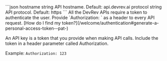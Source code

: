 <CodeBlock title = "API base URL">
```json
hostname string
API hostname.
Default: api.devrev.ai
protocol string
API protocol.
Default: https
```
</CodeBlock>

<Callout intent="Security: API key">
All the DevRev APIs require a token to authenticate the user. Provide `Authorization: <token>` as a header to every API request. [How do I find my token?](/welcome/authentication#generate-a-personal-access-token--pat-)

An API key is a token that you provide when making API calls. Include the token in a header parameter called Authorization.

Example: `Authorization: 123`
</Callout>

